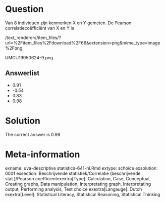 Question
========

Van 8 individuen zijn kenmerken X en Y gemeten. De Pearson correlatiecoëfficiënt van X en Y is 

 /text_renderers/item_files/?url=%2Fitem_files%2Fdownload%2F66&extension=png&mime_type=image%2Fpng 

 UMCU19950624-9.png 

Answerlist
----------
* 0.91
* -0.54
* 0.83
* 0.98

Solution
========

The correct answer is  0.98 

Meta-information
================
exname: uva-descriptive statistics-641-nl.Rmd 
extype: schoice 
exsolution: 0001 
exsection: Beschrijvende statistiek/Correlatie (beschrijvende stat.)/Pearson coefficientexextra[Type]: Calculation, Case, Conceptual, Creating graphs, Data manipulation, Interpretating graph, Interpretating output, Performing analysis, Test choice 
exextra[Langauge]: Dutch 
exextra[Level]: Statistical Literacy, Statistical Reasoning, Statistical Thinking 
